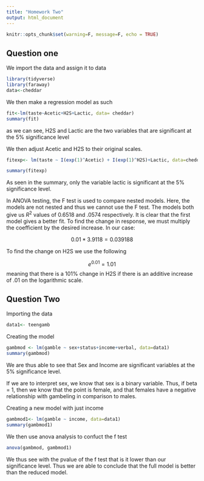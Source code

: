 ```yaml
---
title: "Homework Two"
output: html_document
---
```


```r
knitr::opts_chunk$set(warning=F, message=F, echo = TRUE)
```
## Question one
We import the data and assign it to data
```r
library(tidyverse)
library(faraway)
data<-cheddar
```

We then make a regression model as such

```r
fit<-lm(taste~Acetic+H2S+Lactic, data= cheddar)
summary(fit)
```
as we can see, H2S and Lactic are the two variables that are significant at the 5% significance level

We then adjust Acetic and H2S to their original scales. 
```r
fitexp<- lm(taste ~ I(exp(1)^Acetic) + I(exp(1)^H2S)+Lactic, data=cheddar)

summary(fitexp)
```
As seen in the summary, only the variable lactic is significant at the 5% significance level. 

In ANOVA testing, the F test is used to compare nested models. Here, the models are not nested and thus we cannot use the F test. 
The models both give us $R^2$ values of 0.6518 and .0574 respectively. It is clear that the first model gives a better fit. 
To find the change in response, we must multiply the coefficient by the desired increase. In our case:

$$
0.01*3.9118=0.039188
$$

To find the change on H2S we use the following 

$$
e^{0.01}= 1.01
$$
meaning that there is a 101% change in H2S if there is an additive increase of .01 on the logarithmic scale. 

## Question Two

Importing the data

```r
data1<- teengamb
```

Creating the model

```r
gambmod <- lm(gamble ~ sex+status+income+verbal, data=data1)
summary(gambmod)
```

We are thus able to see that Sex and Income are significant variables at the 5% significance level. 

If we are to interpret sex, we know that sex is a binary variable. Thus, if beta = 1, then we know that the point is female, and that females have a negative relationship with gambeling in comparison to males. 

Creating a new model with just income

```r
gambmod1<- lm(gamble ~ income, data=data1)
summary(gambmod1)
```

We then use anova analysis to confuct the f test

```r
anova(gambmod, gambmod1)
```
We thus see with the pvalue of the f test that is it lower than our significance level. Thus we are able to conclude that the full model is better than the reduced model. 
